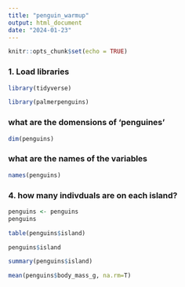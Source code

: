 ```yaml
---
title: "penguin_warmup"
output: html_document
date: "2024-01-23"
---
```


```r
knitr::opts_chunk$set(echo = TRUE)
```

### 1. Load libraries
```r
library(tidyverse)
```
```r
library(palmerpenguins)
```

### what are the domensions of 'penguines'
```r
dim(penguins)
```

### what are the names of the variables
```r
names(penguins)
```

### 4. how many indivduals are on each island?
```r
penguins <- penguins
penguins
```

```r
table(penguins$island)
```

```r
penguins$island
```

```r
summary(penguins$island)
```

```r
mean(penguins$body_mass_g, na.rm=T)
```

